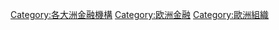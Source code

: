 [[Category:各大洲金融機構|Category:各大洲金融機構]]
[[Category:欧洲金融|Category:欧洲金融]]
[[Category:歐洲組織|Category:歐洲組織]]
